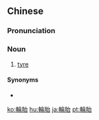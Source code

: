 {{also|轮胎}}
==Chinese==
{{zh-forms|s=轮胎}}

===Pronunciation===
{{zh-pron
|m=lúntāi
|c=leon4 toi1
|mn=lûn-thai
|cat=n
}}

===Noun===
{{zh-noun}}

# [[tyre]]
#: {{zh-x|備用 輪胎|spare '''tyre'''}}

====Synonyms====
* {{zh-l|車胎}}

[[ko:輪胎]]
[[hu:輪胎]]
[[ja:輪胎]]
[[pt:輪胎]]